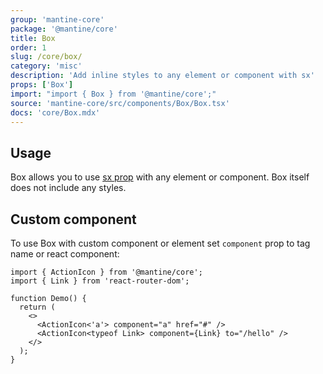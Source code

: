 ```yaml
---
group: 'mantine-core'
package: '@mantine/core'
title: Box
order: 1
slug: /core/box/
category: 'misc'
description: 'Add inline styles to any element or component with sx'
props: ['Box']
import: "import { Box } from '@mantine/core';"
source: 'mantine-core/src/components/Box/Box.tsx'
docs: 'core/Box.mdx'
---
```



## Usage

Box allows you to use [sx prop](/styles/sx) with any element or component.
Box itself does not include any styles.

<Demo data={BoxDemos.usage} />

## Custom component

To use Box with custom component or element set `component` prop to tag name or react component:

```tsx
import { ActionIcon } from '@mantine/core';
import { Link } from 'react-router-dom';

function Demo() {
  return (
    <>
      <ActionIcon<'a'> component="a" href="#" />
      <ActionIcon<typeof Link> component={Link} to="/hello" />
    </>
  );
}
```

<Demo data={BoxDemos.link} />
